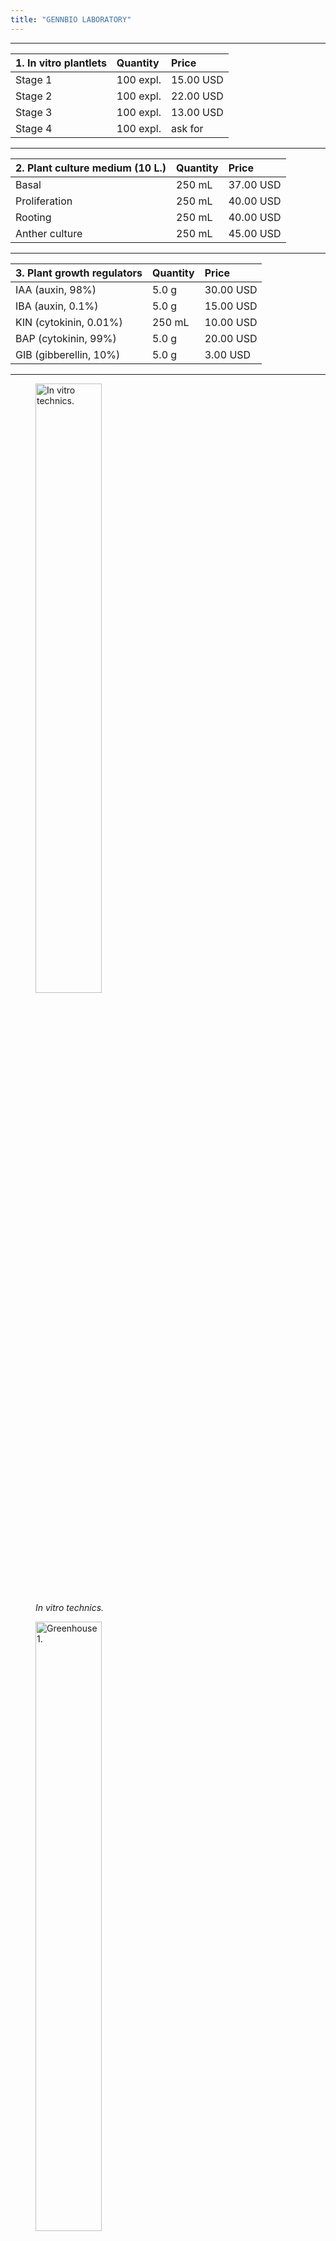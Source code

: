 ```yaml
---
title: "GENNBIO LABORATORY"
---
```

___
| 1. In vitro plantlets| Quantity | Price |
|:-|:-|:-|
| Stage 1 | 100 expl. | 15.00 USD |
| Stage 2 | 100 expl. | 22.00 USD |
| Stage 3 | 100 expl. | 13.00 USD |
| Stage 4 | 100 expl. | ask for |
___ 
| 2. Plant culture medium (10 L.) | Quantity | Price |
|:-|:-|:-|
| Basal | 250 mL | 37.00 USD |
| Proliferation | 250 mL | 40.00 USD |
| Rooting | 250 mL | 40.00 USD |
| Anther culture | 250 mL | 45.00 USD |
___
| 3. Plant growth regulators  | Quantity | Price |
|:-|:-|:-|
| IAA (auxin, 98%) | 5.0 g | 30.00 USD |
| IBA (auxin, 0.1%) | 5.0 g |15.00 USD |
| KIN (cytokinin, 0.01%) | 250 mL | 10.00 USD |
| BAP (cytokinin, 99%) | 5.0 g | 20.00 USD |
| GIB (gibberellin, 10%) | 5.0 g | 3.00 USD |
___

![*In vitro technics.*](C:\Users\Dell\Desktop\GENNBIO.github.io\In vitro web.jpg){width=50%}

![*Greenhouse 1.*](C:\Users\Dell\Desktop\GENNBIO.github.io\Invernadero 1.jpg){width=50%}


![*Triple hybrid.*](C:\Users\Dell\Desktop\GENNBIO.github.io\Maceta 1.jpg){width=50%}


![*Agri-business meetings.*](C:\Users\Dell\Desktop\GENNBIO.github.io\People 4.jpg){width=50%}


![*Agri-business meetings.*](C:\Users\Dell\Desktop\GENNBIO.github.io\People 1.jpg){width=50%}



![*Agri-business meetings.*](C:\Users\Dell\Desktop\GENNBIO.github.io\People 2.jpg){width=50%}


![*Agri-business meetings.*](C:\Users\Dell\Desktop\GENNBIO.github.io\People 5.jpg){width=50%}

![*Field.*](C:\Users\Dell\Desktop\GENNBIO.github.io\Terreno.jpg){width=50%}

![*GENNBIO (Principal office).*](C:\Users\Dell\Desktop\GENNBIO.github.io\Chair1.jpg){width=50%}




